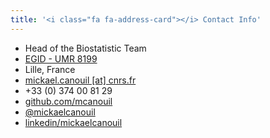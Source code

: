 ```yaml
---
title: '<i class="fa fa-address-card"></i> Contact Info'
---
```


- <i class="fa fa-user"></i> Head of the Biostatistic Team
- <i class="fa fa-university"></i> [EGID - UMR 8199](http://www.good.cnrs.fr/?lang=en)
- <i class="fa fa-map-marker"></i> Lille, France
- <i class="fa fa-envelope"></i> [mickael.canouil [at] cnrs.fr](mailto:mickael.canouil@cnrs.fr)
- <i class="fa fa-phone"></i> +33 (0) 374 00 81 29
- <i class="fa fa-github"></i> [github.com/mcanouil](https://github.com/mcanouil)
- <i class="fa fa-twitter"></i> [\@mickaelcanouil](https://twitter.com/mickaelcanouil)
- <i class="fa fa-linkedin"></i> [linkedin/mickaelcanouil](https://www.linkedin.com/in/mickaelcanouil)
